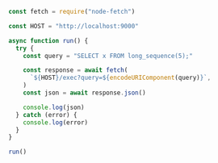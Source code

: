 ```javascript
const fetch = require("node-fetch")

const HOST = "http://localhost:9000"

async function run() {
  try {
    const query = "SELECT x FROM long_sequence(5);"

    const response = await fetch(
      `${HOST}/exec?query=${encodeURIComponent(query)}`,
    )
    const json = await response.json()

    console.log(json)
  } catch (error) {
    console.log(error)
  }
}

run()
```
